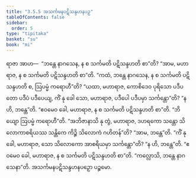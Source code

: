 ```yaml
---
title: "3.5.5 အသင်္ကမနပဋိသန္ဒဟနပဉှ"
tableOfContents: false
sidebar:
  order: 5
type: "tipitaka"
basket: "su"
book: "mi"
---
```



<DynamicBreadcrumb />

<Division number="77" book="mi" e="ch" v="28">

<Paragraph number="372" book="mi">
ရာဇာ အာဟ—  “ဘန္တေ နာဂသေန, န စ သင်္ကမတိ ပဋိသန္ဒဟတိ စာ”တိ? “အာမ, မဟာရာဇ, န စ သင်္ကမတိ ပဋိသန္ဒဟတိ စာ”တိ. “ကထံ, ဘန္တေ နာဂသေန, န စ သင်္ကမတိ ပဋိသန္ဒဟတိ စ, ဩပမ္မံ ကရောဟီ”တိ? “ယထာ, မဟာရာဇ, ကောစိဒေဝ ပုရိသော ပဒီပတော ပဒီပံ ပဒီပေယျ, ကိံ နု ခေါ သော, မဟာရာဇ, ပဒီပေါ ပဒီပမှာ သင်္ကန္တော”တိ? “န ဟိ, ဘန္တေ”တိ. “ဧဝမေဝ ခေါ, မဟာရာဇ, န စ သင်္ကမတိ ပဋိသန္ဒဟတိ စာ”တိ.
</Paragraph>

<Paragraph number="373" book="mi">
“ဘိယျော ဩပမ္မံ ကရောဟီ”တိ. “အဘိဇာနာသိ နု တွံ, မဟာရာဇ, ဒဟရကော သန္တော သိလောကာစရိယဿ သန္တိကေ ကိဉ္စိ သိလောကံ ဂဟိတန်”တိ? “အာမ, ဘန္တေ”တိ. “ကိံ နု ခေါ, မဟာရာဇ, သော သိလောကော အာစရိယမှာ သင်္ကန္တော”တိ? “န ဟိ, ဘန္တေ”တိ. “ဧဝမေဝ ခေါ, မဟာရာဇ, န စ သင်္ကမတိ ပဋိသန္ဒဟတိ စာ”တိ.
</Paragraph>

<Paragraph number="374" book="mi">
“ကလ္လောသိ, ဘန္တေ နာဂသေနာ”တိ.

</Paragraph>
</Division>

<Paragraph number="375" type="center" book="mi">
အသင်္ကမနပဋိသန္ဒဟနပဉှော ပဉ္စမော.
</Paragraph>